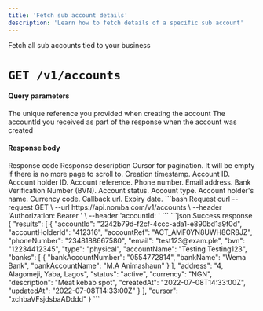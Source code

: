 ```yaml
---
title: 'Fetch sub account details'
description: 'Learn how to fetch details of a specific sub account'
---
```


<Card title="Fetch sub account details" icon="list"
href="/nomba-api-reference/accounts/fetch-sub-account-details">
  Fetch all sub accounts tied to your business
</Card>

# `GET /v1/accounts`

#### Query parameters

<ParamField query="accountRef" type="string" optional>
  The unique reference you provided when creating the account
</ParamField>

<ParamField query="accountId" type="string" optional>
  The accountId you received as part of the response when the account was created
</ParamField>

#### Response body

<ResponseField name="code" type="string" required>
  Response code
</ResponseField>

<ResponseField name="description" type="string" required>
  Response description
</ResponseField>

<ResponseField name="data" type="object" required>
  <Expandable title="object"  defaultOpen="true">
    <ResponseField name="cursor" type="string">
      Cursor for pagination. It will be empty if there is no more page to scroll to.
    </ResponseField>
    <ResponseField name="results" type="object[]">
        <Expandable title="object"  defaultOpen="true">
            <ResponseField name="createdAt" type="string" required>
                Creation timestamp.
            </ResponseField>
            <ResponseField name="accountId" type="string" required>
                Account ID.
            </ResponseField>
            <ResponseField name="accountHolderId" type="string" required>
                Account holder ID.
            </ResponseField>
            <ResponseField name="accountRef" type="string" required>
                Account reference.
            </ResponseField>
            <ResponseField name="phoneNumber" type="string" required>
                Phone number.
            </ResponseField>
            <ResponseField name="email" type="string" required>
                Email address.
            </ResponseField>
            <ResponseField name="bvn" type="string" required>
                Bank Verification Number (BVN).
            </ResponseField>
            <ResponseField name="status" type="enum<string>" required>
                Account status.
            </ResponseField>
            <ResponseField name="type" type="enum<string>" required>
                Account type.
            </ResponseField>
            <ResponseField name="accountName" type="string" required>
                Account holder's name.
            </ResponseField>
            <ResponseField name="currency" type="string" required>
                Currency code.
            </ResponseField>
            <ResponseField name="callbackUrl" type="string">
                Callback url.
            </ResponseField>
            <ResponseField name="expiryDate" type="string">
                Expiry date.
            </ResponseField>
        </Expandable>
    </ResponseField>
    
  </Expandable>
</ResponseField>

<RequestExample>
```bash Request
curl --request GET \
  --url https://api.nomba.com/v1/accounts \
  --header 'Authorization: Bearer <token>' \
  --header 'accountId: <accountid>'
```
</RequestExample>

<ResponseExample>
```json Success response
{
  "results": [
    {
      "accountId": "2242b79d-f2cf-4ccc-ada1-e890bd1a9f0d",
      "accountHolderId": "412316",
      "accountRef": "ACT_AMF0YN8UWH8CR8JZ",
      "phoneNumber": "2348188667580",
      "email": "test123@exam.ple",
      "bvn": "12234412345",
      "type": "physical",
      "accountName": "Testing Testing123",
      "banks": [
        {
          "bankAccountNumber": "0554772814",
          "bankName": "Wema Bank",
          "bankAccountName": "M.A Animashaun"
        }
      ],
      "address": "4, Alagomeji, Yaba, Lagos",
      "status": "active",
      "currency": "NGN",
      "description": "Meat kebab spot",
      "createdAt": "2022-07-08T14:33:00Z",
      "updatedAt": "2022-07-08T14:33:00Z"
    }
  ],
  "cursor": "xchbaVFsjdsbaADddd"
}
```
</ResponseExample>